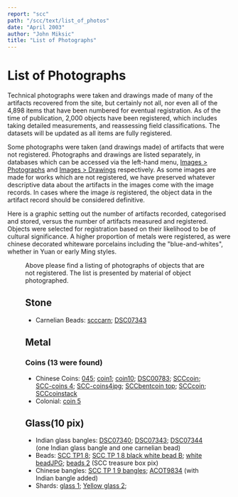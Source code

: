 ```yaml
---
report: "scc"
path: "/scc/text/list_of_photos"
date: "April 2003"
author: "John Miksic"
title: "List of Photographs"
---
```



# List of Photographs

Technical photographs were taken and drawings made of many of the artifacts recovered from the site, but certainly not all, nor even all of the 4,898 items that have been numbered for eventual registration. As of the time of publication, 2,000 objects have been registered, which includes taking detailed measurements, and reassessing field classifications. The datasets will be updated as all items are fully registered.

Some photographs were taken (and drawings made) of artifacts that were not registered. Photographs and drawings are listed separately, in databases which can be accessed via the left-hand menu, [Images > Photographs](/scc/dataset/photographs) and [Images > Drawings](/scc/dataset/drawings) respectively. As some images are made for works which are not registered, we have preserved whatever descriptive data about the artifacts in the images come with the image records. In cases where the image _is_ registered, the object data in the artifact record should be considered definitive.

Here is a graphic setting out the number of artifacts recorded, categorised and stored, versus the number of artifacts measured and registered. Objects were selected for registration based on their likelihood to be of cultural significance. A higher proportion of metals were registered, as were chinese decorated whiteware porcelains including the "blue-and-whites", whether in Yuan or early Ming styles. 

<Figure img="ArtefactsRegvNonReg.png" caption="Registered and non-registered artefacts from the SCC excavation" />

Above please find a listing of photographs of objects that are not registered. The list is presented by material of object photographed.

## Stone

* Carnelian Beads: <a href="/sitereports/scc/dataset/photographs/id/photographs_315">scccarn</a>; <a href="/sitereports/scc/dataset/photographs/id/photographs_689">DSC07343</a>

## Metal

### Coins (13 were found)

* Chinese Coins: <a href="/sitereports/scc/dataset/photographs/id/photographs_691">045</a>; <a href="/sitereports/scc/dataset/photographs/id/photographs_692">coin1</a>; <a href="/sitereports/scc/dataset/photographs/id/photographs_694">coin10</a>; <a href="/sitereports/scc/dataset/photographs/id/photographs_695">DSC00783</a>; <a href="/sitereports/scc/dataset/photographs/id/photographs_696">SCCcoin</a>; <a href="/sitereports/scc/dataset/photographs/id/photographs_696">SCC-coins 4</a>; <a href="/sitereports/scc/dataset/photographs/id/photographs_697">SCC-coins4jpg</a>; <a href="/sitereports/scc/dataset/photographs/id/photographs_699">SCCbentcoin top</a>; <a href="/sitereports/scc/dataset/photographs/id/photographs_670">SCCcoin</a>; <a href="/sitereports/scc/dataset/photographs/id/photographs_671">SCCcoinstack</a>
* Colonial: <a href="/sitereports/scc/dataset/photographs/id/photographs_693">coin 5</a>

## Glass(10 pix)

* Indian glass bangles: <a href="/sitereports/scc/dataset/photographs/id/photographs_690">DSC07340</a>; <a href="/sitereports/scc/dataset/photographs/id/photographs_689">DSC07343</a>; <a href="/sitereports/scc/dataset/photographs/id/photographs_589">DSC07344</a> (one Indian glass bangle and one carnelian bead)
* Beads: <a href="/sitereports/scc/dataset/photographs/id/photographs_297">SCC TP1 8</a>; <a href="/sitereports/scc/dataset/photographs/id/photographs_143">SCC TP 1 8 black white bead B</a>; <a href="/sitereports/scc/dataset/photographs/id/photographs_145">white beadJPG</a>; <a href="/sitereports/scc/dataset/photographs/id/photographs_141">beads 2</a> (SCC treasure box pix)
* Chinese bangles: <a href="/sitereports/scc/dataset/photographs/id/photographs_144">SCC TP 1 9 bangles</a>; <a href="/sitereports/scc/dataset/photographs/id/photographs_588">ACOT9834</a> (with Indian bangle added)
* Shards: <a href="/sitereports/scc/dataset/photographs/id/photographs_142">glass 1</a>; <a href="/sitereports/scc/dataset/photographs/id/photographs_146">Yellow glass 2</a>;
